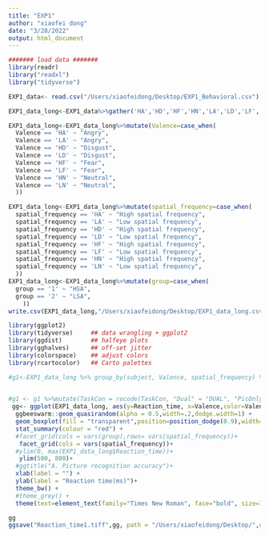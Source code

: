 ```yaml
---
title: "EXP1"
author: "xiaofei dong"
date: "3/28/2022"
output: html_document
---
```


```r
####### load data #######
library(readr)
library("readxl")
library("tidyverse")

EXP1_data<- read.csv("/Users/xiaofeidong/Desktop/EXP1_Behavioral.csv")

EXP1_data_long<-EXP1_data%>%gather('HA','HD','HF','HN','LA','LD','LF','LN',key= Valence, value=Reaction_time)%>%mutate(spatial_frequency = Valence)

EXP1_data_long<-EXP1_data_long%>%mutate(Valence=case_when(
  Valence == 'HA' ~ "Angry",
  Valence == 'LA' ~ "Angry",  
  Valence == 'HD' ~ "Disgust",
  Valence == 'LD' ~ "Disgust", 
  Valence == 'HF' ~ "Fear",
  Valence == 'LF' ~ "Fear",  
  Valence == 'HN' ~ "Neutral",
  Valence == 'LN' ~ "Neutral", 
  ))

EXP1_data_long<-EXP1_data_long%>%mutate(spatial_frequency=case_when(
  spatial_frequency == 'HA' ~ "High spatial frequency",
  spatial_frequency == 'LA' ~ "Low spatial frequency",  
  spatial_frequency == 'HD' ~ "High spatial frequency",
  spatial_frequency == 'LD' ~ "Low spatial frequency", 
  spatial_frequency == 'HF' ~ "High spatial frequency",
  spatial_frequency == 'LF' ~ "Low spatial frequency",  
  spatial_frequency == 'HN' ~ "High spatial frequency",
  spatial_frequency == 'LN' ~ "Low spatial frequency", 
  ))
EXP1_data_long<-EXP1_data_long%>%mutate(group=case_when(
  group == '1' ~ "HSA",
  group == '2' ~ "LSA",
    ))
write.csv(EXP1_data_long,"/Users/xiaofeidong/Desktop/EXP1_data_long.csv")

```

```r
library(ggplot2)
library(tidyverse)     ## data wrangling + ggplot2
library(ggdist)        ## halfeye plots
library(gghalves)      ## off-set jitter
library(colorspace)    ## adjust colors
library(rcartocolor)   ## Carto palettes

#g1<-EXP1_data_long %>% group_by(subject, Valence, spatial_frequency) %>% summarise(mean=mean(Recognition))

  
#g1 <- g1 %>%mutate(TaskCon = recode(TaskCon, "Dual" = "DUAL", "PicOnly" = "PIC"))
 gg<- ggplot(EXP1_data_long, aes(y=Reaction_time, x=Valence,color=Valence)) +#labs(color = "Valence")+
  ggbeeswarm::geom_quasirandom(alpha = 0.5,width=.2,dodge.width=1) +
  geom_boxplot(fill = "transparent",position=position_dodge(0.9),width=.2 ) +
  stat_summary(colour = "red") +
  #facet_grid(cols = vars(group),rows= vars(spatial_frequency))+
   facet_grid(cols = vars(spatial_frequency))+
  #ylim(0, max(EXP1_data_long$Reaction_time))+
   ylim(500, 800)+
  #ggtitle("A. Picture recognition accuracy")+
  xlab(label = "") +
  ylab(label = "Reaction time(ms)")+
  theme_bw() +
  #theme_grey() +
  theme(text=element_text(family="Times New Roman", face="bold", size=10))

gg
ggsave("Reaction_time1.tiff",gg, path = "/Users/xiaofeidong/Desktop/",units="in", width=6, height=4, dpi=600, compression = 'lzw')

```






